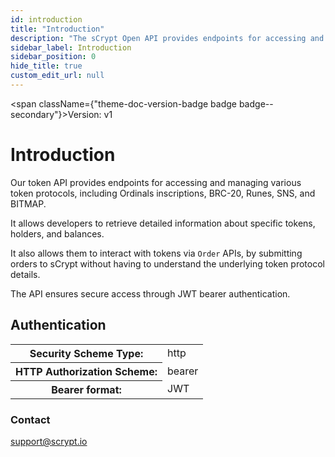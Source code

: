 ```yaml
---
id: introduction
title: "Introduction"
description: "The sCrypt Open API provides endpoints for accessing and managing various aspects of BRC-20 tokens, Ordinals inscriptions, and Runes on BTC."
sidebar_label: Introduction
sidebar_position: 0
hide_title: true
custom_edit_url: null
---
```



<span className={"theme-doc-version-badge badge badge--secondary"}>Version: v1</span>

<h1 className={"openapi__heading"}>Introduction</h1>



Our token API provides endpoints for accessing and managing various token protocols, including Ordinals inscriptions, BRC-20, Runes, SNS, and BITMAP.

It allows developers to retrieve detailed information about specific tokens, holders, and balances.

It also allows them to interact with tokens via `Order` APIs, by submitting orders to sCrypt without having to understand the underlying token protocol details.

The API ensures secure access through JWT bearer authentication.

<div style={{"marginBottom":"2rem"}}><h2 id={"authentication"} style={{"marginBottom":"1rem"}}>Authentication</h2><SchemaTabs className={"openapi-tabs__security-schemes"}><TabItem label={"HTTP: Bearer Auth"} value={"bearerAuth"}><div><table><tbody><tr><th>Security Scheme Type:</th><td>http</td></tr><tr><th>HTTP Authorization Scheme:</th><td>bearer</td></tr><tr><th>Bearer format:</th><td>JWT</td></tr></tbody></table></div></TabItem></SchemaTabs></div><div style={{"display":"flex","flexDirection":"column","marginBottom":"var(--ifm-paragraph-margin-bottom)"}}><h3 style={{"marginBottom":"0.25rem"}}>Contact</h3><span><a href={"mailto:support@scrypt.io"}>support@scrypt.io</a></span></div>
      